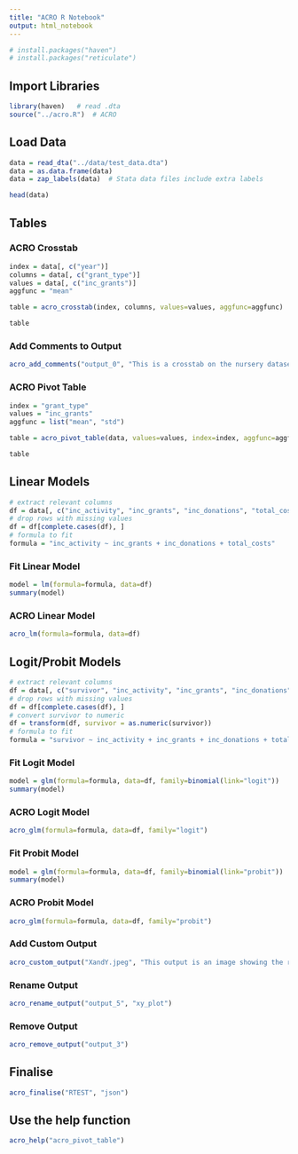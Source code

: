 ```yaml
---
title: "ACRO R Notebook"
output: html_notebook
---
```


```r
# install.packages("haven")
# install.packages("reticulate")
```

## Import Libraries

```r
library(haven)   # read .dta
source("../acro.R")  # ACRO
```

## Load Data

```r
data = read_dta("../data/test_data.dta")
data = as.data.frame(data)
data = zap_labels(data)  # Stata data files include extra labels

head(data)
```

## Tables

### ACRO Crosstab

```r
index = data[, c("year")]
columns = data[, c("grant_type")]
values = data[, c("inc_grants")]
aggfunc = "mean"

table = acro_crosstab(index, columns, values=values, aggfunc=aggfunc)
```

```r
table
```

### Add Comments to Output

```r
acro_add_comments("output_0", "This is a crosstab on the nursery dataset.")
```

### ACRO Pivot Table

```r
index = "grant_type"
values = "inc_grants"
aggfunc = list("mean", "std")

table = acro_pivot_table(data, values=values, index=index, aggfunc=aggfunc)
```

```r
table
```

## Linear Models

```r
# extract relevant columns
df = data[, c("inc_activity", "inc_grants", "inc_donations", "total_costs")]
# drop rows with missing values
df = df[complete.cases(df), ]
# formula to fit
formula = "inc_activity ~ inc_grants + inc_donations + total_costs"
```

### Fit Linear Model

```r
model = lm(formula=formula, data=df)
summary(model)
```

### ACRO Linear Model

```r
acro_lm(formula=formula, data=df)
```

## Logit/Probit Models

```r
# extract relevant columns
df = data[, c("survivor", "inc_activity", "inc_grants", "inc_donations", "total_costs")]
# drop rows with missing values
df = df[complete.cases(df), ]
# convert survivor to numeric
df = transform(df, survivor = as.numeric(survivor))
# formula to fit
formula = "survivor ~ inc_activity + inc_grants + inc_donations + total_costs"
```

### Fit Logit Model

```r
model = glm(formula=formula, data=df, family=binomial(link="logit"))
summary(model)
```

### ACRO Logit Model

```r
acro_glm(formula=formula, data=df, family="logit")
```

### Fit Probit Model

```r
model = glm(formula=formula, data=df, family=binomial(link="probit"))
summary(model)
```

### ACRO Probit Model

```r
acro_glm(formula=formula, data=df, family="probit")
```

### Add Custom Output

```r
acro_custom_output("XandY.jpeg", "This output is an image showing the relationship between X and Y")
```

### Rename Output

```r
acro_rename_output("output_5", "xy_plot")
```

### Remove Output

```r
acro_remove_output("output_3")
```

## Finalise

```r
acro_finalise("RTEST", "json")
```

## Use the help function

```r
acro_help("acro_pivot_table")
```
